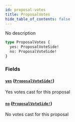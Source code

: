 ```yaml
---
id: proposal-votes
title: ProposalVotes
hide_table_of_contents: false
---
```



No description

```graphql
type ProposalVotes {
  yes: ProposalVoteSide!
  no: ProposalVoteSide!
}
```


### Fields

#### [`yes`](#) ([`ProposalVoteSide!`](/docs/mainnet/graphql/objects/proposal-vote-side))

Yes votes cast for this proposal


#### [`no`](#) ([`ProposalVoteSide!`](/docs/mainnet/graphql/objects/proposal-vote-side))

No votes cast for this proposal




